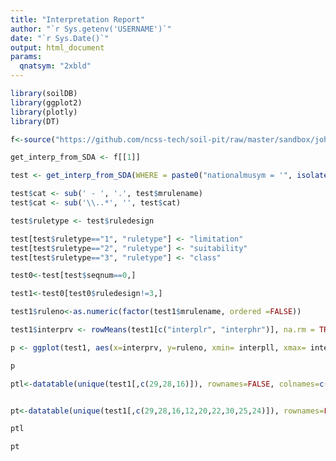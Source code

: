 ```yaml
---
title: "Interpretation Report"
author: "`r Sys.getenv('USERNAME')`"
date: "`r Sys.Date()`"
output: html_document
params:
  qnatsym: "2xbld"
---
```


```r
library(soilDB)
library(ggplot2)
library(plotly)
library(DT)

f<-source("https://github.com/ncss-tech/soil-pit/raw/master/sandbox/john/interp_query/get_interp_from_SDA.R")

get_interp_from_SDA <- f[[1]]

test <- get_interp_from_SDA(WHERE = paste0("nationalmusym = '", isolate(input$irinput),"'"))

test$cat <- sub(' - ', '.', test$mrulename)
test$cat <- sub('\\..*', '', test$cat)

test$ruletype <- test$ruledesign

test[test$ruletype=="1", "ruletype"] <- "limitation"
test[test$ruletype=="2", "ruletype"] <- "suitability"
test[test$ruletype=="3", "ruletype"] <- "class"

test0<-test[test$seqnum==0,]

test1<-test0[test0$ruledesign!=3,]

test1$ruleno<-as.numeric(factor(test1$mrulename, ordered =FALSE))

test1$interprv <- rowMeans(test1[c("interplr", "interphr")], na.rm = TRUE)

p <- ggplot(test1, aes(x=interprv, y=ruleno, xmin= interpll, xmax= interphh, color=factor(compname), shape=factor(compname))) + geom_point(size=2, alpha= 1/5) + geom_errorbarh(height = 0, alpha=1/5)  + facet_grid(cat ~ ruletype, scales="free_y", space = "free_y") + theme( strip.text.y=element_text(size=8, angle=0, margin=margin(t=3,r=3,b=3,l=3)),legend.position="top") + labs(y = "Interpretations", x="Overall Rating Value", title=paste0(test$muname," - ", test$nationalmusym), color="Component Name", shape="Component Name") + scale_y_continuous(trans="reverse",breaks=(unique(test1$ruleno)))

p

ptl<-datatable(unique(test1[,c(29,28,16)]), rownames=FALSE, colnames=c("Rule Number","Rule Type","Rule Name"))


pt<-datatable(unique(test1[,c(29,28,16,12,20,22,30,25,24)]), rownames=FALSE, colnames=c("Rule Number","Rule Type","Rule Name","Component", "Low", "Low RV", "Mid RV", "High RV", "High"))

ptl

pt
```
